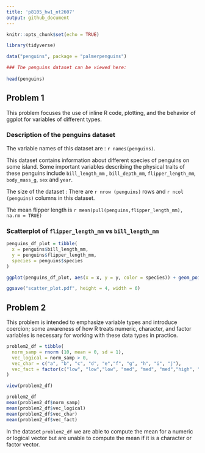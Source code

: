 ```yaml
---
title: 'p8105_hw1_nt2607'
output: github_document
---
```


```r
knitr::opts_chunk$set(echo = TRUE)

library(tidyverse)

data("penguins", package = "palmerpenguins")

### The penguins dataset can be viewed here: 
  
head(penguins)
```

## Problem 1

This problem focuses the use of inline R code, plotting, and the behavior of ggplot for variables of different types.

### Description of the penguins dataset 

The variable names of this dataset are : `r names(penguins)`.

This dataset contains information about different species of penguins on some island. Some important variables describing the physical traits of these penguins include `bill_length_mm` , `bill_depth_mm`, `flipper_length_mm`, `body_mass_g`, `sex` and `year`.

The size of the dataset : There are `r nrow (penguins)` rows and `r ncol (penguins)` columns in this dataset.

The mean flipper length is `r mean(pull(penguins,flipper_length_mm), na.rm = TRUE)`

### Scatterplot of `flipper_length_mm` vs `bill_length_mm`

```r

penguins_df_plot = tibble(
  x = penguins$bill_length_mm,
  y = penguins$flipper_length_mm,
  species = penguins$species
)

ggplot(penguins_df_plot, aes(x = x, y = y, color = species)) + geom_point()

ggsave("scatter_plot.pdf", height = 4, width = 6)

```

## Problem 2

This problem is intended to emphasize variable types and introduce coercion; some awareness of how R treats numeric, character, and factor variables is necessary for working with these data types in practice.

```r

problem2_df = tibble(
  norm_samp = rnorm (10, mean = 0, sd = 1),
  vec_logical = norm_samp > 0,
  vec_char = c("a", "b", "c", "d", "e","f", "g", "h", "i", "j"),
  vec_fact = factor(c("low", "low","low", "med", "med", "med","high", "high", "high", "low"))
)

view(problem2_df)

problem2_df
mean(problem2_df$norm_samp)
mean(problem2_df$vec_logical)
mean(problem2_df$vec_char)
mean(problem2_df$vec_fact)

```
In the dataset `problem2_df` we are able to compute the mean for a numeric or logical vector but are unable to compute the mean if it is a character or factor vector.












